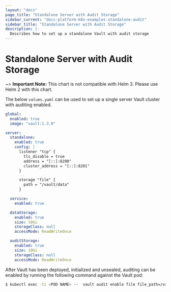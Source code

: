 ```yaml
---
layout: "docs"
page_title: "Standalone Server with Audit Storage"
sidebar_current: "docs-platform-k8s-examples-standalone-audit"
sidebar_title: "Standalone Server with Audit Storage"
description: |-
  Describes how to set up a standalone Vault with audit storage
---
```


# Standalone Server with Audit Storage

~> **Important Note:** This chart is not compatible with Helm 3. Please use Helm 2 with this chart.

The below `values.yaml` can be used to set up a single server Vault cluster with
auditing enabled.

```yaml
global:
  enabled: true
  image: "vault:1.3.0"

server:
  standalone:
    enabled: true
    config: |
      listener "tcp" {
        tls_disable = true
        address = "[::]:8200"
        cluster_address = "[::]:8201"
      }

      storage "file" {
        path = "/vault/data"
      }

  service:
    enabled: true

  dataStorage:
    enabled: true
    size: 10Gi
    storageClass: null
    accessMode: ReadWriteOnce

  auditStorage:
    enabled: true
    size: 10Gi
    storageClass: null
    accessMode: ReadWriteOnce
```

After Vault has been deployed, initialized and unsealed, auditing can be enabled
by running the following command against the Vault pod:

```bash
$ kubectl exec -ti <POD NAME> --  vault audit enable file file_path=/vault/audit/vault_audit.log
```
